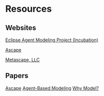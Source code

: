 =Resources=

==Websites==

[http://www.eclipse.org/amp Eclipse Agent Modeling Project (Incubation)]

[http://ascape.sourceforge.net Ascape]

[http://metascapeabm.com Metascape, LLC]

==Papers==

[http://www.pnas.org/content/99/suppl.3/7304.full Ascape]
[http://www.pnas.org/content/99/suppl.3/7280.full Agent-Based Modeling]
[http://jasss.soc.surrey.ac.uk/11/4/12.html Why Model?]


